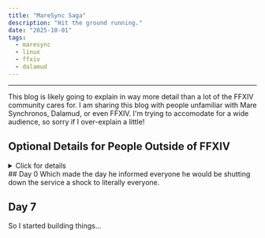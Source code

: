 ```yaml
---
title: "MareSync Saga"
description: "Hit the ground running."
date: "2025-10-01"
tags:
  - maresync
  - linux
  - ffxiv
  - dalamud
---
```



---
<Callout type="info">
  This blog is likely going to explain in way more detail than a lot of the FFXIV community cares for.
    I am sharing this blog with people unfamiliar with Mare Synchronos, Dalamud, or even FFXIV.
    I'm trying to accomodate for a wide audience, so sorry if I over-explain a little!
</Callout>

## Optional Details for People Outside of FFXIV
<details close class="animate group rounded-lg border border-black/15 dark:border-white/20 px-5 py-1.5">
    <summary
        class="cursor-pointer rounded-t-lg px-5 py-1.5 font-medium transition-colors group-open:bg-black/5 hover:bg-black/5 dark:group-open:bg-white/5 hover:dark:bg-white/5"
    >Click for details</summary>
    <p>
        The Final Fantasy XIV community is blessed with a large group of people dedicated to enhancing the game outside
        the bounds of what's available out of the box. XIVLauncher (link) comes bundled with Dalamud, a system that hooks
        into game functions on-the-fly to read, act on, enhance, and even completely replace elements and functionality
        entirely. Simple things like calculating critical hit percent chance from your Crit stat to display on your
        character sheet all the way to outright fully automated gameplay.

        The Dalamud team has a list of prepackaged and reviewed sets of these plugins that meet specific criteria, like
        not sending invalid data to the servers or performing detectable automation. Outside of this realm is where
        Mare Synchronos comes in.

        Custom Repo Plugins don't fall under the review purview of the Dalamud team, so people are free to develop plugins
        however they like to do whatever they want. A subsection of these plugins revolve around modding, or doing
        things like texture and model replacements, enhancing the functionality of the /gpose (screenshot tools) functions,
        etc.. Penumbra/Glamourer, the two cornerstone plugins that handle on-the-fly texture and model editting/swaps, are
        probably the most used plugins in the ecosystem _period_... people just want their catgirls to look pretty.

        However, modding plugins (and most other plugins) by their nature are client side only - if it's not sending any data
        to the server then no one else but you can see them. (Link to the YoshiP blog?) This is where Mare Synchronos comes in.

        MareSync hooked into Penumbra/Glamourer in order to transmit the appearance data of your modded character, transfer the
        files through a management server hosted by the developer, and send them to another person to be rendered live. This
        massively changed the modding ecosystem of FFXIV forever and what was joking "a niche of a niche plugin" became hundreds
        of thousands of users over its three-year lifespan. At one point near the end of its lifespan it had transferred
        Petabytes (PLURAL) of data a month. How Cloudflare didn't freak out about it we'll never know...

        Due to some back and forth with the developer I was tagged as a 'wannabe dev' in their Discord server, which gave me
        access to see behind the curtain a little. I was already hyper-connected to a lot of info streams but it opened my eyes
        to a lot about the community as a whole - for better and most definitely for worse. Darkarchon is pretty damn
        knowledgeable and he held together a lot of the community whether they realized it or not.
    </p>
</details>
## Day 0
Which made the day he informed everyone he would be shutting down the service a shock to literally everyone.

## Day 7
So I started building things...
